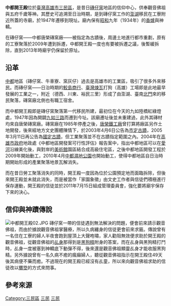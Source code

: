 {{東亞廟宇
| name = 中都開王殿
| img = File:中都開王殿01.JPG
| img_capt = 
| image_width = 250px
| location = {{ROC}}[[臺灣|臺灣]]高雄市[[三民區|三民區]]<br/>同盟三路184號 
| coordinates ={{Coord|22.643017|120.283713|display=inline, title}}
| god = [[觀音佛祖|觀音佛祖]]、[[五府千歲|五府千歲]]、[[中壇元帥|中壇元帥]]、[[註生娘娘|註生娘娘]]、[[福德正神|福德正神]]、[[齊天大聖|齊天大聖]]{{R|陳}}
| type = 
| struct =  
| open_year = [[臺灣日治時期|臺灣日治時期]]創廟<br/>1947年遷建
| cere_date = 農曆六月十二日（五府千歲聖誕）<br/>農曆六月十五日（觀音佛祖聖誕）{{R|磚}}
|}}

'''中都開王殿'''位於[[臺灣|臺灣]][[高雄市|高雄市]][[三民區|三民區]]，是昔日[[中都唐榮磚窯廠|磚仔窯]]地區的信仰中心，供奉觀音佛祖與五府千歲等神{{R|磚}}。其歷史可追溯至日治時期，是到磚仔窯工作的[[澎湖|澎湖]]移民在工寮附近所蓋的寺廟，於1947年遷移到現址{{R|磚}}。廟內保有[[昭和|昭和]]九年（1934年）的[[香爐|香爐]]與神轎{{R|吳}}。

在磚仔窯——中都唐榮磚窯廠——被指定為古蹟後，周邊土地進行都市重劃，原有的工寮聚落於2009年遭到拆遷，中都開王殿一度也有要被拆遷之議{{R|吳}}，後暫緩拆除，直到2013年時廟宇仍保留於原址。

== 沿革 ==
[[中都_(高雄市)|中都]]地區（磚仔窯、牛車寮、窯灰仔）過去是高雄市的工業區，吸引了很多外來移民{{R|吳}}。而磚仔窯——日治時期的[[鮫島盛|鮫島商行]]、[[臺灣煉瓦株式會社|臺灣煉瓦]]打狗（高雄）工場即是此地最早發展的工業之一，附近（德西、川東、裕民三里）形成了由澎湖、臺南[[北門區|北門]]來的移民聚落，磚窯廠北側也有職工宿舍{{R|吳}}。

而中都開王殿即是磚仔窯聚落第一代移民所建，最初位在今天的九如陸橋紅綠燈處，1947年因為開闢[[九如三路|九如三路]]而遷到今址{{R|吳}}。該廟遷址後並未重建過，此外其磚材均來自唐榮磚窯廠{{R|吳}}。磚窯廠在1985年停產之後，[[唐榮鐵工廠|唐榮鐵工廠]]曾打算將廠區另作土地開發，後來經地方文史團體陳情下，於2003年4月6日公告為[[市定古蹟|市定古蹟]]，2005年3月11日再公告為[[國定古蹟|國定古蹟]]，但工業聚落並不在古蹟指定範圍之內{{R|周}}。2004年在[[高雄市政府|高雄市政府]]地政處《中都地區開發案可行性評估》報告案中，指出中都地區可以在[[愛河|愛河]]沿線美化後，與對岸的[[高雄市立美術館|美術館]]園區結合成高級住宅區，之後中都地區開發工程於2009年開始動工，2010年4月[[中都濕地公園|中都濕地公園]]也開始動工，使得中都地區自日治時期開始形成的產業聚落地景瓦解消失{{R|周}}。

而在昔日勞工聚落消失的同時，開王殿一度因為位於公園預定地而面臨拆除，但後來開王殿並未就此消失，而是被當作「家園象徵」由文史工作者與信徒們積極進行保存運動{{R|楊}}，開王殿的信徒並於2011年7月15日組成管理委員會，強化要將廟宇保存下來的決心{{R|周}}{{R|吳}}。

== 信仰與神蹟傳說 ==
[[File:中都開王殿02.JPG|thumb]]
磚仔窯一帶的信徒遇到無法解決的問題，便會前來請示觀音佛祖，而由於據說觀音佛祖掌醫療，所以久病纏身的信徒更會前來求籤{{R|吳}}。傳說曾有一名住在工寮的婦人半夜會跑到屋頂上大聲咆嘯，家人勸阻無效便求助於開王殿的觀音佛祖，從觀音佛祖的[[乩身|乩身]]那得到是[[黑狗精|黑狗精]]附身的答案，而在乩身與黑狗精打鬥時，乩身一度被塞到神轎底下動彈不得，後來還是觀音佛祖顯靈乩身才能收服黑狗精{{R|吳}}。另外據說曾有一名久病不癒的瘋癲婦人，聽從觀音佛祖指示在開王殿住49天後其病便不藥而癒{{R|吳}}。不過現在的開王殿已經沒有乩童，所以來向觀音佛祖求助的信徒改以[[擲筊|擲筊]]的方式來問事{{R|吳}}。

== 參考來源 ==
{{Reflist|refs=
<ref name="吳">{{Cite journal|author=吳念穎 |title= 〈風雨飄搖的中都開王殿〉|journal=《高雄文獻》|volume=1 |issue=3、4 |publisher=高雄市立歷史博物館 |issn=2222-8306  |pages=頁217－222 |date=2011-12}}</ref>
<ref name="陳">{{Cite journal|author=陳雅玲 |title=〈高雄市中都地區之發展與變遷〉 |year=2007 |journal=國立臺南大學台灣文化研究所碩士論文 |publisher=國立臺南大學 |location=台南市 |pages=頁93}}</ref>
<ref name="磚">{{Cite book|title=《磚仔窯的故事》 |date=2003-12-31 |publisher=高雄市政府文化局 |isbn=957-01-6519-7 |pages=58}}</ref>
<ref name="周">{{Cite book|url=http://cc.shu.edu.tw/~atss1/Seminar/20120905/B3/B3-2.pdf|author=周東森|title=〈「同盟」地景——一個不同視域的高雄史〉}}{{dead link|date=2017年11月 |bot=InternetArchiveBot |fix-attempted=yes }}</ref>
<ref name="楊">{{Cite book|url=http://taishe.shu.edu.tw/assembly2011/E1-1.pdf|author=楊雅玲|title=〈消失的「高雄」〉}}{{dead link|date=2017年11月 |bot=InternetArchiveBot |fix-attempted=yes }}</ref>
}}

[[Category:三民區|Category:三民區]]
[[Category:高雄市觀音寺|三民]]
[[Category:高雄市王爺廟|三民]]